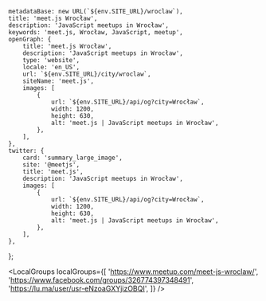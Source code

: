 
	metadataBase: new URL(`${env.SITE_URL}/wroclaw`),
	title: 'meet.js Wrocław',
	description: 'JavaScript meetups in Wrocław',
	keywords: 'meet.js, Wrocław, JavaScript, meetup',
	openGraph: {
		title: 'meet.js Wrocław',
		description: 'JavaScript meetups in Wrocław',
		type: 'website',
		locale: 'en_US',
		url: `${env.SITE_URL}/city/wroclaw`,
		siteName: 'meet.js',
		images: [
			{
				url: `${env.SITE_URL}/api/og?city=Wrocław`,
				width: 1200,
				height: 630,
				alt: 'meet.js | JavaScript meetups in Wrocław',
			},
		],
	},
	twitter: {
		card: 'summary_large_image',
		site: '@meetjs',
		title: 'meet.js',
		description: 'JavaScript meetups in Wrocław',
		images: [
			{
				url: `${env.SITE_URL}/api/og?city=Wrocław`,
				width: 1200,
				height: 630,
				alt: 'meet.js | JavaScript meetups in Wrocław',
			},
		],
	},
};

<CityBanner city="Wrocław" background="city/wroclaw.jpeg" />

<LocalGroups
	localGroups={[
		'https://www.meetup.com/meet-js-wroclaw/',
		'https://www.facebook.com/groups/326774397348491',
		'https://lu.ma/user/usr-eNzoaGXYjizOBQI',
	]}
/>

<FAQ questions={WroclawFAQ} />

<Organizers city="Wrocław" organizers={WroclawOrganizers} />

<CityEmail email="wroclaw@meetjs.pl" />
